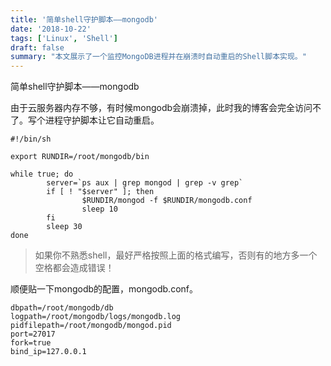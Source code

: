 ```yaml
---
title: '简单shell守护脚本——mongodb'
date: '2018-10-22'
tags: ['Linux', 'Shell']
draft: false
summary: "本文展示了一个监控MongoDB进程并在崩溃时自动重启的Shell脚本实现。"
---
```


简单shell守护脚本——mongodb

由于云服务器内存不够，有时候mongodb会崩溃掉，此时我的博客会完全访问不了。写个进程守护脚本让它自动重启。
```
#!/bin/sh

export RUNDIR=/root/mongodb/bin

while true; do
        server=`ps aux | grep mongod | grep -v grep`
        if [ ! "$server" ]; then
                $RUNDIR/mongod -f $RUNDIR/mongodb.conf
                sleep 10
        fi
        sleep 30
done

```
> 如果你不熟悉shell，最好严格按照上面的格式编写，否则有的地方多一个空格都会造成错误！

顺便贴一下mongodb的配置，mongodb.conf。
```
dbpath=/root/mongodb/db
logpath=/root/mongodb/logs/mongodb.log
pidfilepath=/root/mongodb/mongod.pid
port=27017
fork=true
bind_ip=127.0.0.1
```